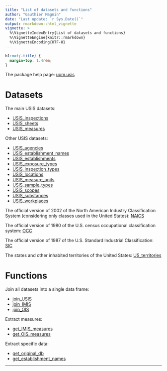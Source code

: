 ```yaml
---
title: "List of datasets and functions"
author: "Gauthier Magnin"
date: "Last update: `r Sys.Date()`"
output: rmarkdown::html_vignette
vignette: >
  %\VignetteIndexEntry{List of datasets and functions}
  %\VignetteEngine{knitr::rmarkdown}
  %\VignetteEncoding{UTF-8}
---
```


```css
h1:not(.title) {
  margin-top: 1.4rem;
}
```



The package help page: [uom.usis](../html/uom.usis-package.html)


# Datasets

The main USIS datasets:

* [USIS_inspections](../html/USIS_inspections.html)
* [USIS_sheets](../html/USIS_sheets.html)
* [USIS_measures](../html/USIS_measures.html)

Other USIS datasets:

* [USIS_agencies](../html/USIS_agencies.html)
* [USIS_establishment_names](../html/USIS_establishment_names.html)
* [USIS_establishments](../html/USIS_establishments.html)
* [USIS_exposure_types](../html/USIS_exposure_types.html)
* [USIS_inspection_types](../html/USIS_inspection_types.html)
* [USIS_locations](../html/USIS_locations.html)
* [USIS_measure_units](../html/USIS_measure_units.html)
* [USIS_sample_types](../html/USIS_sample_types.html)
* [USIS_scopes](../html/USIS_scopes.html)
* [USIS_substances](../html/USIS_substances.html)
* [USIS_workplaces](../html/USIS_workplaces.html)

The official version of 2002 of the North American Industry Classification System (considering only classes used in the United States): [NAICS](../html/NAICS.html)

The official version of 1980 of the U.S. census occupational classification system: [OCC](../html/OCC.html)

The official version of 1987 of the U.S. Standard Industrial Classification: [SIC](../html/SIC.html)

The states and other inhabited territories of the United States: [US_territories](../html/US_territories.html)



# Functions

Join all datasets into a single data frame:

* [join_USIS](../html/join_USIS.html)
* [join_IMIS](../html/join_USIS.html)
* [join_OIS](../html/join_USIS.html)

Extract measures:

* [get_IMIS_measures](../html/get_USIS_measures.html)
* [get_OIS_measures](../html/get_USIS_measures.html)

Extract specific data:

* [get_original_db](../html/get_original_db.html)
* [get_establishment_names](../html/get_establishment_names.html)


---
